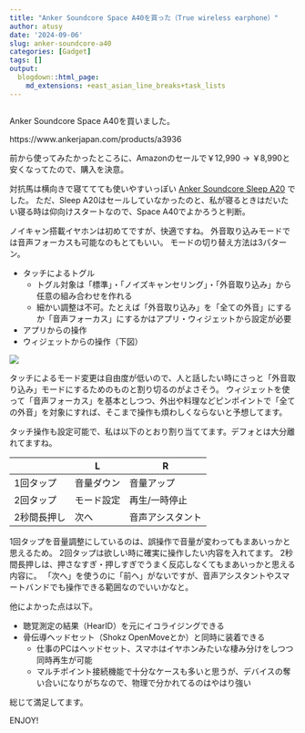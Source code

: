 ```yaml
---
title: "Anker Soundcore Space A40を買った（True wireless earphone）"
author: atusy
date: '2024-09-06'
slug: anker-soundcore-a40
categories: [Gadget]
tags: []
output:
  blogdown::html_page:
    md_extensions: +east_asian_line_breaks+task_lists
---
```


```r
```

Anker Soundcore Space A40を買いました。

https://www.ankerjapan.com/products/a3936

前から使ってみたかったところに、Amazonのセールで￥12,990 -> ￥8,990と安くなってたので、購入を決意。

対抗馬は横向きで寝ててても使いやすいっぽい [Anker Soundcore Sleep A20](https://www.ankerjapan.com/products/a6611) でした。
ただ、Sleep A20はセールしていなかったのと、私が寝るときはだいたい寝る時は仰向けスタートなので、Space A40でよかろうと判断。

ノイキャン搭載イヤホンは初めてですが、快適ですね。
外音取り込みモードでは音声フォーカスも可能なのもとてもいい。
モードの切り替え方法は3パターン。

- タッチによるトグル
  - トグル対象は「標準」・「ノイズキャンセリング」・「外音取り込み」から任意の組み合わせを作れる
  - 細かい調整は不可。たとえば「外音取り込み」を「全ての外音」にするか「音声フォーカス」にするかはアプリ・ウィジェットから設定が必要
- アプリからの操作
- ウィジェットからの操作（下図）

![](images/soundcore-widget.jpg)

タッチによるモード変更は自由度が低いので、人と話したい時にさっと「外音取り込み」モードにするためのものと割り切るのがよさそう。
ウィジェットを使って「音声フォーカス」を基本としつつ、外出や料理などピンポイントで「全ての外音」を対象にすれば、そこまで操作も煩わしくならないと予想してます。

タッチ操作も設定可能で、私は以下のとおり割り当ててます。デフォとは大分離れてますね。

| | L | R |
|-|---|---|
| 1回タップ | 音量ダウン | 音量アップ |
| 2回タップ | モード設定 | 再生/一時停止 |
| 2秒間長押し | 次へ | 音声アシスタント |

1回タップを音量調整にしているのは、誤操作で音量が変わってもまあいっかと思えるため。
2回タップは欲しい時に確実に操作したい内容を入れてます。
2秒間長押しは、押さなすぎ・押しすぎでうまく反応しなくてもまあいっかと思える内容に。
「次へ」を使うのに「前へ」がないですが、音声アシスタントやスマートバンドでも操作できる範囲なのでいいかなと。


他によかった点は以下。

- 聴覚測定の結果（HearID）を元にイコライジングできる
- 骨伝導ヘッドセット（Shokz OpenMoveとか）と同時に装着できる
  - 仕事のPCはヘッドセット、スマホはイヤホンみたいな棲み分けをしつつ同時再生が可能
  - マルチポイント接続機能で十分なケースも多いと思うが、デバイスの奪い合いになりがちなので、物理で分かれてるのはやはり強い

総じて満足してます。

ENJOY!
